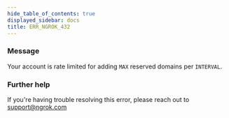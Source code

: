```yaml
---
hide_table_of_contents: true
displayed_sidebar: docs
title: ERR_NGROK_432
---
```


### Message

Your account is rate limited for adding `MAX` reserved domains per `INTERVAL`.

<ErrorDetails />

### Further help

If you're having trouble resolving this error, please reach out to [support@ngrok.com](mailto:support@ngrok.com?subject=Help%20with%20ERR_NGROK_432)
